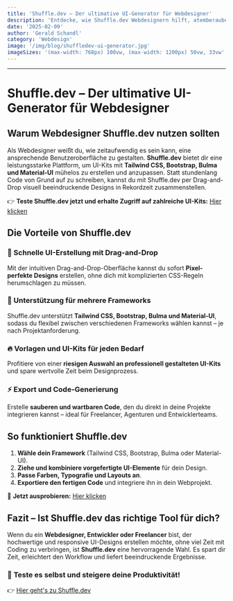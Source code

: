 ```yaml
---
title: 'Shuffle.dev – Der ultimative UI-Generator für Webdesigner'
description: 'Entdecke, wie Shuffle.dev Webdesignern hilft, atemberaubende UI-Kits mit Tailwind CSS, Bootstrap und mehr zu erstellen. Jetzt testen!'
date: '2025-02-09'
author: 'Gerald Schandl'
category: 'Webdesign'
image: '/img/blog/shuffledev-ui-generator.jpg'
imageSizes: '(max-width: 768px) 100vw, (max-width: 1200px) 50vw, 33vw'
---
```


---

# Shuffle.dev – Der ultimative UI-Generator für Webdesigner

## Warum Webdesigner Shuffle.dev nutzen sollten

Als Webdesigner weißt du, wie zeitaufwendig es sein kann, eine ansprechende Benutzeroberfläche zu gestalten. **Shuffle.dev** bietet dir eine leistungsstarke Plattform, um UI-Kits mit **Tailwind CSS, Bootstrap, Bulma und Material-UI** mühelos zu erstellen und anzupassen. Statt stundenlang Code von Grund auf zu schreiben, kannst du mit Shuffle.dev per Drag-and-Drop visuell beeindruckende Designs in Rekordzeit zusammenstellen.

👉 **Teste Shuffle.dev jetzt und erhalte Zugriff auf zahlreiche UI-Kits:** [Hier klicken](https://shuffle.dev/?aff_id=Wj5jEDR6)

## Die Vorteile von Shuffle.dev

### 🚀 Schnelle UI-Erstellung mit Drag-and-Drop

Mit der intuitiven Drag-and-Drop-Oberfläche kannst du sofort **Pixel-perfekte Designs** erstellen, ohne dich mit komplizierten CSS-Regeln herumschlagen zu müssen.

### 🎨 Unterstützung für mehrere Frameworks

Shuffle.dev unterstützt **Tailwind CSS, Bootstrap, Bulma und Material-UI**, sodass du flexibel zwischen verschiedenen Frameworks wählen kannst – je nach Projektanforderung.

### 🔥 Vorlagen und UI-Kits für jeden Bedarf

Profitiere von einer **riesigen Auswahl an professionell gestalteten UI-Kits** und spare wertvolle Zeit beim Designprozess.

### ⚡ Export und Code-Generierung

Erstelle **sauberen und wartbaren Code**, den du direkt in deine Projekte integrieren kannst – ideal für Freelancer, Agenturen und Entwicklerteams.

## So funktioniert Shuffle.dev

1. **Wähle dein Framework** (Tailwind CSS, Bootstrap, Bulma oder Material-UI).
2. **Ziehe und kombiniere vorgefertigte UI-Elemente** für dein Design.
3. **Passe Farben, Typografie und Layouts an**.
4. **Exportiere den fertigen Code** und integriere ihn in dein Webprojekt.

🔗 **Jetzt ausprobieren:** [Hier klicken](https://shuffle.dev/?aff_id=Wj5jEDR6)

## Fazit – Ist Shuffle.dev das richtige Tool für dich?

Wenn du ein **Webdesigner, Entwickler oder Freelancer** bist, der hochwertige und responsive UI-Designs erstellen möchte, ohne viel Zeit mit Coding zu verbringen, ist **Shuffle.dev** eine hervorragende Wahl. Es spart dir Zeit, erleichtert den Workflow und liefert beeindruckende Ergebnisse.

### 🎯 **Teste es selbst und steigere deine Produktivität!**

👉 [Hier geht's zu Shuffle.dev](https://shuffle.dev/?aff_id=Wj5jEDR6)
